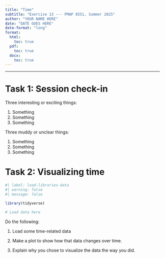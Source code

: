 ```yaml
---
title: "Time"
subtitle: "Exercise 13 --- PMAP 8551, Summer 2025"
author: "YOUR NAME HERE"
date: "DATE GOES HERE"
date-format: "long"
format:
  html:
    toc: true
  pdf:
    toc: true
  docx:
    toc: true
---
```


---

# Task 1: Session check-in

Three interesting or exciting things:

1. Something
2. Something
3. Something

Three muddy or unclear things:

1. Something
2. Something
3. Something


# Task 2: Visualizing time

```r
#| label: load-libraries-data
#| warning: false
#| message: false

library(tidyverse)

# Load data here
```

Do the following:

1. Load some time-related data

2. Make a plot to show how that data changes over time.

3. Explain why you chose to visualize the data the way you did.

